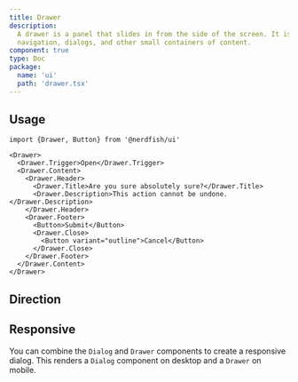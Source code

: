 ```yaml
---
title: Drawer
description:
  A drawer is a panel that slides in from the side of the screen. It is used for
  navigation, dialogs, and other small containers of content.
component: true
type: Doc
package:
  name: 'ui'
  path: 'drawer.tsx'
---
```


<ComponentExample src="/components/examples/drawer/demo.tsx">
  <DrawerDemo />
</ComponentExample>

## Usage

```tsx
import {Drawer, Button} from '@nerdfish/ui'
```

```tsx
<Drawer>
  <Drawer.Trigger>Open</Drawer.Trigger>
  <Drawer.Content>
    <Drawer.Header>
      <Drawer.Title>Are you sure absolutely sure?</Drawer.Title>
      <Drawer.Description>This action cannot be undone.</Drawer.Description>
    </Drawer.Header>
    <Drawer.Footer>
      <Button>Submit</Button>
      <Drawer.Close>
        <Button variant="outline">Cancel</Button>
      </Drawer.Close>
    </Drawer.Footer>
  </Drawer.Content>
</Drawer>
```

## Direction

<ComponentExample src="/components/examples/drawer/direction.tsx">
  <DrawerDirection />
</ComponentExample>

## Responsive

You can combine the `Dialog` and `Drawer` components to create a responsive
dialog. This renders a `Dialog` component on desktop and a `Drawer` on mobile.

<ComponentExample src="/components/examples/drawer/responsive.tsx">
  <DrawerResponsiveDemo />
</ComponentExample>
